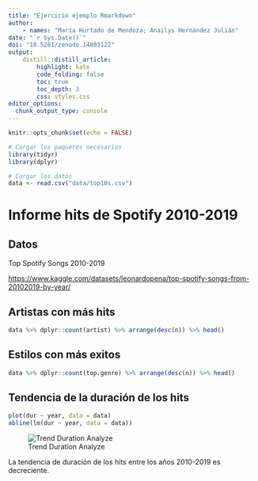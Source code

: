 ```yaml
---
title: "Ejercicio ejemplo Rmarkdown"
author:
    - names: "María Hurtado de Mendoza; Anailys Hernández Julián"
date: "`r Sys.Date()`"
doi: "10.5281/zenodo.14803122"
output: 
    distill::distill_article:
        highlight: kate
        code_folding: false  
        toc: true     
        toc_depth: 3
        css: styles.css         
editor_options: 
  chunk_output_type: console
---
```


```r

knitr::opts_chunk$set(echo = FALSE)

# Cargar los paquetes necesarios
library(tidyr)
library(dplyr)

# Cargar los datos
data <- read.csv("data/top10s.csv")

```

# Informe hits de Spotify 2010-2019

## Datos

Top Spotify Songs 2010-2019

<https://www.kaggle.com/datasets/leonardopena/top-spotify-songs-from-20102019-by-year/>

## Artistas con más hits

```r

data %>% dplyr::count(artist) %>% arrange(desc(n)) %>% head()

```

## Estilos con más exitos

```r

data %>% dplyr::count(top.genre) %>% arrange(desc(n)) %>% head()

```

## Tendencia de la duración de los hits

```r

plot(dur ~ year, data = data)
abline(lm(dur ~ year, data = data))

```

![Trend Duration Analyze](images/Rplot01.png)

La tendencia de duración de los hits entre los años 2010-2019 es decreciente.

